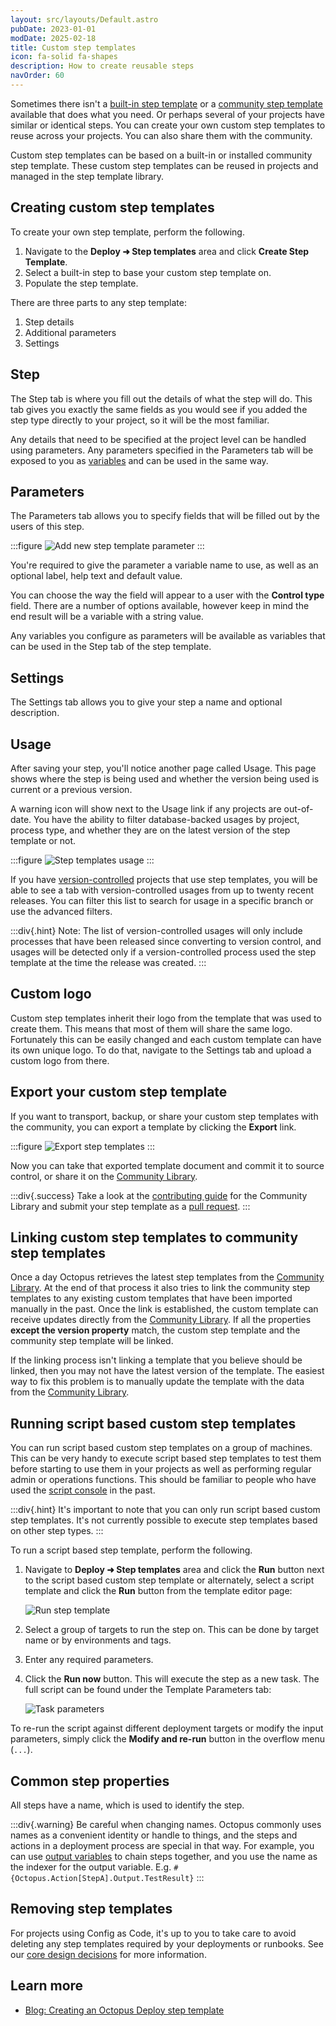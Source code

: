 ```yaml
---
layout: src/layouts/Default.astro
pubDate: 2023-01-01
modDate: 2025-02-18
title: Custom step templates
icon: fa-solid fa-shapes
description: How to create reusable steps
navOrder: 60
---
```


Sometimes there isn't a [built-in step template](/docs/projects/built-in-step-templates/) or a [community step template](/docs/projects/community-step-templates) available that does what you need. Or perhaps several of your projects have similar or identical steps. You can create your own custom step templates to reuse across your projects. You can also share them with the community.

Custom step templates can be based on a built-in or installed community step template. These custom step templates can be reused in projects and managed in the step template library.

## Creating custom step templates

To create your own step template, perform the following.

1. Navigate to the **Deploy ➜ Step templates** area and click **Create Step Template**.
2. Select a built-in step to base your custom step template on.  
3. Populate the step template. 

There are three parts to any step template:

1. Step details
2. Additional parameters
3. Settings

## Step

The Step tab is where you fill out the details of what the step will do. This tab gives you exactly the same fields as you would see if you added the step type directly to your project, so it will be the most familiar.

Any details that need to be specified at the project level can be handled using parameters. Any parameters specified in the Parameters tab will be exposed to you as [variables](/docs/projects/variables) and can be used in the same way.

## Parameters

The Parameters tab allows you to specify fields that will be filled out by the users of this step.

:::figure
![Add new step template parameter](/docs/img/projects/images/step-templates-new-parameter.png)
:::

You're required to give the parameter a variable name to use, as well as an optional label, help text and default value.

You can choose the way the field will appear to a user with the **Control type** field. There are a number of options available, however keep in mind the end result will be a variable with a string value.

Any variables you configure as parameters will be available as variables that can be used in the Step tab of the step template.

## Settings

The Settings tab allows you to give your step a name and optional description.

## Usage

After saving your step, you'll notice another page called Usage. This page shows where the step is being used and whether the version being used is current or a previous version.

A warning icon will show next to the Usage link if any projects are out-of-date. You have the ability to filter database-backed usages by project, process type, and whether they are on the latest version of the step template or not.

:::figure
![Step templates usage](/docs/img/projects/images/step-templates-usage.png)
:::

If you have [version-controlled](/docs/projects/version-control) projects that use step templates, you will be able to see a tab with version-controlled usages from up to twenty recent releases. You can filter this list to search for usage in a specific branch or use the advanced filters. 

:::div{.hint}
Note: The list of version-controlled usages will only include processes that have been released since converting to version control, and usages will be detected only if a version-controlled process used the step template at the time the release was created.
:::

## Custom logo

Custom step templates inherit their logo from the template that was used to create them. This means that most of them will share the same logo. Fortunately this can be easily changed and each custom template can have its own unique logo. To do that, navigate to the Settings tab and upload a custom logo from there.

## Export your custom step template

If you want to transport, backup, or share your custom step templates with the community, you can export a template by clicking the **Export** link.

:::figure
![Export step templates](/docs/img/projects/images/step-templates-export.png)
:::

Now you can take that exported template document and commit it to source control, or share it on the [Community Library](https://oc.to/community-library).

:::div{.success}
Take a look at the [contributing guide](https://github.com/OctopusDeploy/Library/blob/master/.github/CONTRIBUTING.md) for the Community Library and submit your step template as a [pull request](https://github.com/OctopusDeploy/Library/pulls).
:::

## Linking custom step templates to community step templates

Once a day Octopus retrieves the latest step templates from the [Community Library](https://oc.to/community-library). At the end of that process it also tries to link the community step templates to any existing custom templates that have been imported manually in the past. Once the link is established, the custom template can receive updates directly from the [Community Library](https://oc.to/community-library). If all the properties **except the version property** match, the custom step template and the community step template will be linked.

If the linking process isn't linking a template that you believe should be linked, then you may not have the latest version of the template. The easiest way to fix this problem is to manually update the template with the data from the [Community Library](https://oc.to/community-library).

## Running script based custom step templates

You can run script based custom step templates on a group of machines. This can be very handy to execute script based step templates to test them before starting to use them in your projects as well as performing regular admin or operations functions. This should be familiar to people who have used the [script console](/docs/administration/managing-infrastructure/performance/enable-web-request-logging) in the past.

:::div{.hint}
It's important to note that you can only run script based custom step templates. It's not currently possible to execute step templates based on other step types.
:::

To run a script based step template, perform the following.

1. Navigate to **Deploy ➜ Step templates** area and click the **Run** button next to the script based custom step template or alternately, select a script template and click the **Run** button from the template editor page:

   ![Run step template](/docs/img/projects/images/step-templates-run.png)

2. Select a group of targets to run the step on. This can be done by target name or by environments and tags.
3. Enter any required parameters.
4. Click the **Run now** button. This will execute the step as a new task. The full script can be found under the Template Parameters tab:

   ![Task parameters](/docs/img/projects/images/step-templates-run-task-parameters.png)

To re-run the script against different deployment targets or modify the input parameters, simply click the **Modify and re-run** button in the overflow menu (`...`).

## Common step properties

All steps have a name, which is used to identify the step.

:::div{.warning}
Be careful when changing names. Octopus commonly uses names as a convenient identity or handle to things, and the steps and actions in a deployment process are special in that way. For example, you can use [output variables](/docs/projects/variables/output-variables) to chain steps together, and you use the name as the indexer for the output variable. E.g. `#{Octopus.Action[StepA].Output.TestResult}`
:::

## Removing step templates

For projects using Config as Code, it's up to you to take care to avoid deleting any step templates required by your deployments or runbooks. See our [core design decisions](/docs/projects/version-control/unsupported-config-as-code-scenarios#core-design-decision) for more information. 

## Learn more

- [Blog: Creating an Octopus Deploy step template](https://octopus.com/blog/creating-an-octopus-deploy-step-template)
